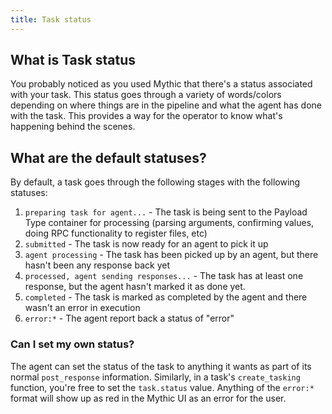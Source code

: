 ```yaml
---
title: Task status
---
```


## What is Task status

You probably noticed as you used Mythic that there's a status associated with your task. This status goes through a variety of words/colors depending on where things are in the pipeline and what the agent has done with the task. This provides a way for the operator to know what's happening behind the scenes.

## What are the default statuses?

By default, a task goes through the following stages with the following statuses:

1. `preparing task for agent...` - The task is being sent to the Payload Type container for processing (parsing arguments, confirming values, doing RPC functionality to register files, etc)
2. `submitted` - The task is now ready for an agent to pick it up
3. `agent processing` - The task has been picked up by an agent, but there hasn't been any response back yet
4. `processed, agent sending responses...` - The task has at least one response, but the agent hasn't marked it as done yet.
5. `completed` - The task is marked as completed by the agent and there wasn't an error in execution
6. `error:*` - The agent report back a status of "error"

### Can I set my own status?

The agent can set the status of the task to anything it wants as part of its normal `post_response` information. Similarly, in a task's `create_tasking` function, you're free to set the `task.status` value. Anything of the `error:*` format will show up as red in the Mythic UI as an error for the user.

